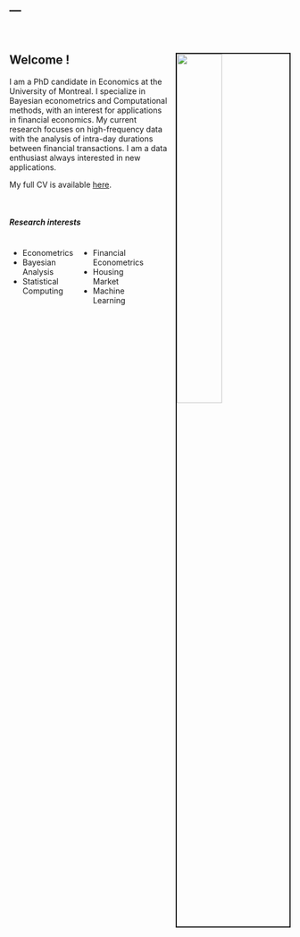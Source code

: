 ---
---

&nbsp;

<style>
.column{
  float: left;
  width: 25%;
  text-align: left;
}
</style>

<img src="images/front.jpg" style="width:40%; border:2px solid; margin-left:15px; margin-top:15px" align="right">

<link rel="stylesheet" href="styles.css" type= "text/css">

## Welcome !

I am a PhD candidate in Economics at the University of Montreal.
I specialize in Bayesian econometrics and Computational methods, with an interest for applications in financial economics.
My current research focuses on high-frequency data with the analysis of intra-day durations between financial transactions.
I am a data enthusiast always interested in new applications.

My full CV is available [here](docs/samuel-gingras-cv.pdf). 

&nbsp;

##### Research interests
<div class="column">
- Econometrics  
- Bayesian Analysis
- Statistical Computing  
</div>

<div class="column">
- Financial Econometrics 
- Housing Market  
- Machine Learning
</div>

